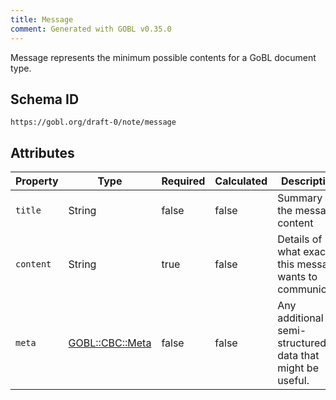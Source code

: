 ```yaml
---
title: Message
comment: Generated with GOBL v0.35.0
---
```


Message represents the minimum possible contents for a GoBL document type.

## Schema ID

`https://gobl.org/draft-0/note/message`

## Attributes

| Property  | Type                                 | Required | Calculated | Description                                               |
|-----------|--------------------------------------|----------|------------|-----------------------------------------------------------|
| `title`   | String                               | false    | false      | Summary of the message content                            |
| `content` | String                               | true     | false      | Details of what exactly this message wants to communicate |
| `meta`    | [GOBL::CBC::Meta](/draft-0/cbc/meta) | false    | false      | Any additional semi-structured data that might be useful. |

